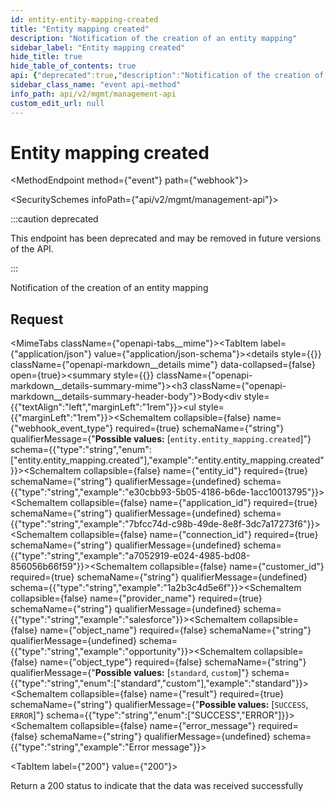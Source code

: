 ```yaml
---
id: entity-entity-mapping-created
title: "Entity mapping created"
description: "Notification of the creation of an entity mapping"
sidebar_label: "Entity mapping created"
hide_title: true
hide_table_of_contents: true
api: {"deprecated":true,"description":"Notification of the creation of an entity mapping","operationId":"entityEntityMappingCreated","x-event-type":"entity.entity_mapping.created","tags":["Webhook Events"],"requestBody":{"content":{"application/json":{"example":{"webhook_event_type":"entity.entity_mapping.created","entity_id":"e30cbb93-5b05-4186-b6de-1acc10013795","application_id":"7bfcc74d-c98b-49de-8e8f-3dc7a17273f6","connection_id":"a7052919-e024-4985-bd08-856056b66f59","customer_id":"1a2b3c4d5e6f","provider_name":"salesforce","object_name":"opportunity","object_type":"standard","result":"SUCCESS"},"schema":{"type":"object","properties":{"webhook_event_type":{"type":"string","enum":["entity.entity_mapping.created"],"example":"entity.entity_mapping.created"},"entity_id":{"type":"string","example":"e30cbb93-5b05-4186-b6de-1acc10013795"},"application_id":{"type":"string","example":"7bfcc74d-c98b-49de-8e8f-3dc7a17273f6"},"connection_id":{"type":"string","example":"a7052919-e024-4985-bd08-856056b66f59"},"customer_id":{"type":"string","example":"1a2b3c4d5e6f"},"provider_name":{"type":"string","example":"salesforce"},"object_name":{"type":"string","example":"opportunity"},"object_type":{"type":"string","enum":["standard","custom"],"example":"standard"},"result":{"type":"string","enum":["SUCCESS","ERROR"]},"error_message":{"type":"string","example":"Error message"}},"required":["webhook_event_type","entity_id","application_id","connection_id","customer_id","provider_name","result"]}}}},"responses":{"200":{"description":"Return a 200 status to indicate that the data was received successfully"}},"extensions":[{"key":"x-event-type","value":"entity.entity_mapping.created"}],"method":"event","path":"webhook","servers":[{"url":"https://api.supaglue.io/mgmt/v2","description":"Supaglue API"}],"securitySchemes":{"x-api-key":{"type":"apiKey","name":"x-api-key","in":"header","description":"API key to allow developers to access the API"}},"jsonRequestBodyExample":{"webhook_event_type":"entity.entity_mapping.created","entity_id":"e30cbb93-5b05-4186-b6de-1acc10013795","application_id":"7bfcc74d-c98b-49de-8e8f-3dc7a17273f6","connection_id":"a7052919-e024-4985-bd08-856056b66f59","customer_id":"1a2b3c4d5e6f","provider_name":"salesforce","object_name":"opportunity","object_type":"standard","result":"SUCCESS","error_message":"Error message"},"info":{"version":"0.16.1","title":"Management API","contact":{"name":"Supaglue","email":"docs@supaglue.com","url":"https://supaglue.com"},"description":"#### Introduction\n\nWelcome to the Management API documentation. You can use this API to manage customer integrations and connections.\n\n[![Run in Postman](https://run.pstmn.io/button.svg)](https://www.postman.com/supaglue/workspace/supaglue-public/overview)\n\n#### Base API URL\n\n```\nhttps://api.supaglue.io/mgmt/v2\n```\n"}}
sidebar_class_name: "event api-method"
info_path: api/v2/mgmt/management-api
custom_edit_url: null
---
```



<h1 className={"openapi__heading"}>Entity mapping created</h1>

<MethodEndpoint method={"event"} path={"webhook"}></MethodEndpoint>

<SecuritySchemes infoPath={"api/v2/mgmt/management-api"}></SecuritySchemes>

:::caution deprecated

This endpoint has been deprecated and may be removed in future versions of the API.

:::

Notification of the creation of an entity mapping

## Request

<MimeTabs className={"openapi-tabs__mime"}><TabItem label={"application/json"} value={"application/json-schema"}><details style={{}} className={"openapi-markdown__details mime"} data-collapsed={false} open={true}><summary style={{}} className={"openapi-markdown__details-summary-mime"}><h3 className={"openapi-markdown__details-summary-header-body"}>Body</h3></summary><div style={{"textAlign":"left","marginLeft":"1rem"}}></div><ul style={{"marginLeft":"1rem"}}><SchemaItem collapsible={false} name={"webhook_event_type"} required={true} schemaName={"string"} qualifierMessage={"**Possible values:** [`entity.entity_mapping.created`]"} schema={{"type":"string","enum":["entity.entity_mapping.created"],"example":"entity.entity_mapping.created"}}></SchemaItem><SchemaItem collapsible={false} name={"entity_id"} required={true} schemaName={"string"} qualifierMessage={undefined} schema={{"type":"string","example":"e30cbb93-5b05-4186-b6de-1acc10013795"}}></SchemaItem><SchemaItem collapsible={false} name={"application_id"} required={true} schemaName={"string"} qualifierMessage={undefined} schema={{"type":"string","example":"7bfcc74d-c98b-49de-8e8f-3dc7a17273f6"}}></SchemaItem><SchemaItem collapsible={false} name={"connection_id"} required={true} schemaName={"string"} qualifierMessage={undefined} schema={{"type":"string","example":"a7052919-e024-4985-bd08-856056b66f59"}}></SchemaItem><SchemaItem collapsible={false} name={"customer_id"} required={true} schemaName={"string"} qualifierMessage={undefined} schema={{"type":"string","example":"1a2b3c4d5e6f"}}></SchemaItem><SchemaItem collapsible={false} name={"provider_name"} required={true} schemaName={"string"} qualifierMessage={undefined} schema={{"type":"string","example":"salesforce"}}></SchemaItem><SchemaItem collapsible={false} name={"object_name"} required={false} schemaName={"string"} qualifierMessage={undefined} schema={{"type":"string","example":"opportunity"}}></SchemaItem><SchemaItem collapsible={false} name={"object_type"} required={false} schemaName={"string"} qualifierMessage={"**Possible values:** [`standard`, `custom`]"} schema={{"type":"string","enum":["standard","custom"],"example":"standard"}}></SchemaItem><SchemaItem collapsible={false} name={"result"} required={true} schemaName={"string"} qualifierMessage={"**Possible values:** [`SUCCESS`, `ERROR`]"} schema={{"type":"string","enum":["SUCCESS","ERROR"]}}></SchemaItem><SchemaItem collapsible={false} name={"error_message"} required={false} schemaName={"string"} qualifierMessage={undefined} schema={{"type":"string","example":"Error message"}}></SchemaItem></ul></details></TabItem></MimeTabs><div><div><ApiTabs><TabItem label={"200"} value={"200"}><div>

Return a 200 status to indicate that the data was received successfully

</div><div></div></TabItem></ApiTabs></div></div>
      
